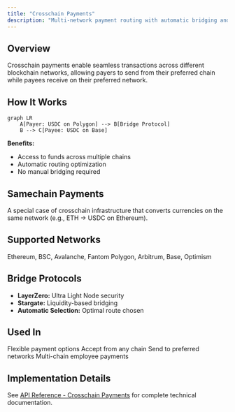 ```yaml
---
title: "Crosschain Payments"
description: "Multi-network payment routing with automatic bridging and optimization"
---
```


## Overview

Crosschain payments enable seamless transactions across different blockchain networks, allowing payers to send from their preferred chain while payees receive on their preferred network.

## How It Works

```mermaid
graph LR
    A[Payer: USDC on Polygon] --> B[Bridge Protocol]
    B --> C[Payee: USDC on Base]
```

**Benefits:**
- Access to funds across multiple chains
- Automatic routing optimization  
- No manual bridging required

## Samechain Payments

A special case of crosschain infrastructure that converts currencies on the same network (e.g., ETH → USDC on Ethereum).

## Supported Networks

<CardGroup cols={2}>
  <Card title="Layer 1" icon="link">
    Ethereum, BSC, Avalanche, Fantom
  </Card>
  
  <Card title="Layer 2" icon="layers">
    Polygon, Arbitrum, Base, Optimism
  </Card>
</CardGroup>

## Bridge Protocols

- **LayerZero:** Ultra Light Node security
- **Stargate:** Liquidity-based bridging
- **Automatic Selection:** Optimal route chosen

## Used In

<CardGroup cols={4}>
  <Card title="Checkout" href="/use-cases/checkout">
    Flexible payment options
  </Card>
  
  <Card title="Invoicing" href="/use-cases/invoicing">
    Accept from any chain
  </Card>
  
  <Card title="Payouts" href="/use-cases/payouts">
    Send to preferred networks
  </Card>
  
  <Card title="Payroll" href="/use-cases/payroll">
    Multi-chain employee payments
  </Card>
</CardGroup>

## Implementation Details

See [API Reference - Crosschain Payments](/api-reference/crosschain-payments) for complete technical documentation.